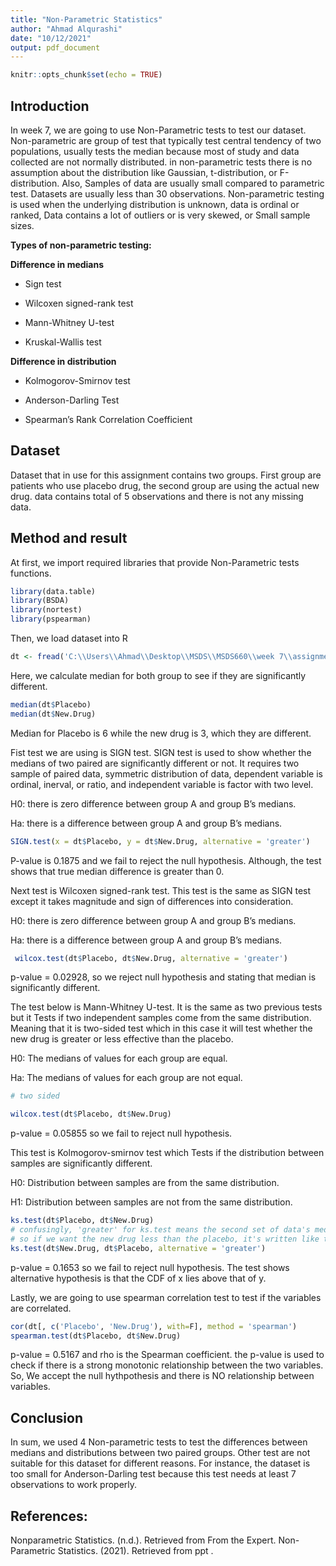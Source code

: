 ---
title: "Non-Parametric Statistics"
author: "Ahmad Alqurashi"
date: "10/12/2021"
output: pdf_document
---

```{r setup, include=FALSE}
knitr::opts_chunk$set(echo = TRUE)
```

## Introduction

  In week 7, we are going to use Non-Parametric tests to test our dataset. Non-parametric are group of test that typically test central tendency of two populations, usually tests the median because most of study and data collected are not normally distributed. in non-parametric tests there is no assumption about the distribution like Gaussian, t-distribution, or F-distribution. Also, Samples of data are usually small compared to parametric test. Datasets are usually less than 30 observations. Non-parametric testing is used when the underlying distribution is unknown, data is ordinal or ranked, Data contains a lot of outliers or is very skewed, or Small sample sizes.
  

  **Types of non-parametric testing:**
  

  **Difference in medians**
  
  - Sign test
  
  - Wilcoxen signed-rank test
  
  - Mann-Whitney U-test

  - Kruskal-Wallis test 


    
  **Difference in distribution**
  
  - Kolmogorov-Smirnov test

  - Anderson-Darling Test
  
  - Spearman’s Rank Correlation Coefficient



## Dataset

  Dataset that in use for this assignment contains two groups. First group are patients who use placebo drug, the second group are using the actual new drug. data contains total of 5 observations and there is not any missing data. 
  
## Method and result 

 At first, we import required libraries that provide Non-Parametric tests functions. 
 
```{r Libraries, include=TRUE,message=FALSE,warning=FALSE}

library(data.table)
library(BSDA)
library(nortest)
library(pspearman)
```

  Then, we load dataset into R
```{r Loading data , include=TRUE,message=FALSE,warning=FALSE}
dt <- fread('C:\\Users\\Ahmad\\Desktop\\MSDS\\MSDS660\\week 7\\assignment\\placebo_new_drug.csv')
```

  Here, we calculate median for both group to see if they are significantly different. 
  
```{r Medians , include=TRUE,message=FALSE,warning=FALSE}
median(dt$Placebo)
median(dt$New.Drug)
```

  Median for Placebo is 6 while the new drug is 3, which they are different. 

  Fist test we are using is SIGN test. SIGN test is used to show whether the medians of two paired are significantly different or not. It requires two sample of paired data, symmetric distribution of data, dependent variable is ordinal, inerval, or ratio, and independent variable is factor with two level. 
  
  H0: there is zero difference between group A and group B's medians.
  
  Ha: there is a difference between group A and group B's medians.
  
```{r SIGN test , include=TRUE,message=FALSE,warning=FALSE}
SIGN.test(x = dt$Placebo, y = dt$New.Drug, alternative = 'greater')
```

  P-value is 0.1875 and we fail to reject the null hypothesis. Although, the test shows that true median difference is greater than 0.
  
  Next test is Wilcoxen signed-rank test. This test is the same as SIGN test except it takes magnitude and sign of differences into consideration.

  H0: there is zero difference between group A and group B's medians.
  
  Ha: there is a difference between group A and group B's medians.
  
```{r wilcox test, include=TRUE,message=FALSE,warning=FALSE}
 wilcox.test(dt$Placebo, dt$New.Drug, alternative = 'greater')
```

  p-value = 0.02928, so we reject null hypothesis and stating that median is significantly different. 
  
  The test below is Mann-Whitney U-test. It is the same as two previous tests but it Tests if two independent samples come from the same distribution. Meaning that it is two-sided test which in this case it will test whether the new drug is greater or less effective than the placebo.
  
  H0: The medians of values for each group are equal.
  
  Ha: The medians of values for each group are not equal.

```{r Mann-Whitney U test, include=TRUE,message=FALSE,warning=FALSE}
# two sided

wilcox.test(dt$Placebo, dt$New.Drug)
```

  p-value = 0.05855 so we fail to reject null hypothesis. 
  
  
  This test is Kolmogorov-smirnov test which Tests if the distribution between samples are significantly different.
  
  H0: Distribution between samples are from the same distribution.
  
  H1: Distribution between samples are not from the same distribution.

```{r Kolmogorov-Smirnov test, include=TRUE,message=FALSE,warning=FALSE}
ks.test(dt$Placebo, dt$New.Drug)
# confusingly, 'greater' for ks.test means the second set of data's median is greater than the first one
# so if we want the new drug less than the placebo, it's written like this:
ks.test(dt$New.Drug, dt$Placebo, alternative = 'greater')
```
  p-value = 0.1653 so we fail to reject null hypothesis. The test shows alternative hypothesis is that the CDF of x lies above that of y.
  
  
  Lastly, we are going to use spearman correlation test to test if the variables are correlated. 
  
```{r correlation test, include=TRUE,message=FALSE,warning=FALSE}
cor(dt[, c('Placebo', 'New.Drug'), with=F], method = 'spearman')
spearman.test(dt$Placebo, dt$New.Drug)

```

  p-value = 0.5167 and rho is the Spearman coefficient. the p-value is used to check if there is a strong monotonic relationship between the two variables. So, We accept the null hythpothesis and there is NO relationship between variables.
  
  
## Conclusion

  In sum, we used 4 Non-parametric tests to test the differences between medians and distributions between two paired groups. Other test are not suitable for this dataset for different reasons. For instance, the dataset is too small for Anderson-Darling test because this test needs at least 7 observations to work properly. 

## References:

  Nonparametric Statistics. (n.d.). Retrieved from From the Expert.
  Non-Parametric Statistics. (2021). Retrieved from ppt .


